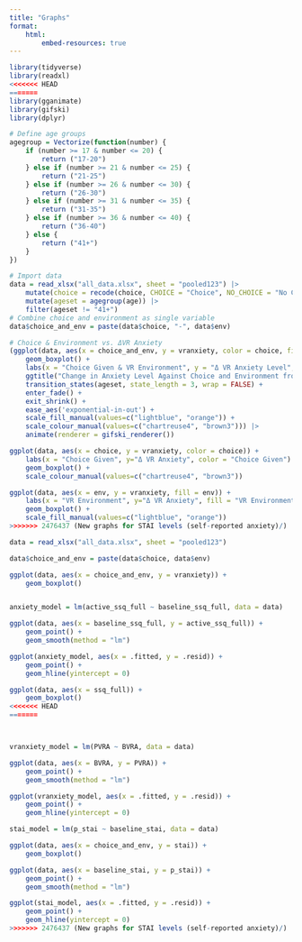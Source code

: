 ```yaml
---
title: "Graphs"
format:
    html:
        embed-resources: true
---
```


```r
library(tidyverse)
library(readxl)
<<<<<<< HEAD
=======
library(gganimate)
library(gifski)
library(dplyr)

# Define age groups
agegroup = Vectorize(function(number) {
	if (number >= 17 & number <= 20) {
		return ("17-20")
	} else if (number >= 21 & number <= 25) {
		return ("21-25")
	} else if (number >= 26 & number <= 30) {
		return ("26-30")
	} else if (number >= 31 & number <= 35) {
		return ("31-35")
	} else if (number >= 36 & number <= 40) {
		return ("36-40")
	} else {
		return ("41+")
    }
})

# Import data
data = read_xlsx("all_data.xlsx", sheet = "pooled123") |>
    mutate(choice = recode(choice, CHOICE = "Choice", NO_CHOICE = "No Choice")) |> 
    mutate(ageset = agegroup(age)) |> 
    filter(ageset != "41+")
# Combine choice and environment as single variable
data$choice_and_env = paste(data$choice, "-", data$env)

# Choice & Environment vs. ΔVR Anxiety
(ggplot(data, aes(x = choice_and_env, y = vranxiety, color = choice, fill = env)) + 
    geom_boxplot() + 
    labs(x = "Choice Given & VR Environment", y = "Δ VR Anxiety Level", color = "Choice Given", fill = "VR Environment") + 
    ggtitle("Change in Anxiety Level Against Choice and Environment from Ages {closest_state}") +
    transition_states(ageset, state_length = 3, wrap = FALSE) + 
    enter_fade() + 
    exit_shrink() + 
    ease_aes('exponential-in-out') +
    scale_fill_manual(values=c("lightblue", "orange")) +
    scale_colour_manual(values=c("chartreuse4", "brown3"))) |>
    animate(renderer = gifski_renderer())

ggplot(data, aes(x = choice, y = vranxiety, color = choice)) +
    labs(x = "Choice Given", y="Δ VR Anxiety", color = "Choice Given") +
    geom_boxplot() +
    scale_colour_manual(values=c("chartreuse4", "brown3"))

ggplot(data, aes(x = env, y = vranxiety, fill = env)) +
    labs(x = "VR Environment", y="Δ VR Anxiety", fill = "VR Environment") +
    geom_boxplot() +
    scale_fill_manual(values=c("lightblue", "orange"))
>>>>>>> 2476437 (New graphs for STAI levels (self-reported anxiety)/)

data = read_xlsx("all_data.xlsx", sheet = "pooled123")

data$choice_and_env = paste(data$choice, data$env)

ggplot(data, aes(x = choice_and_env, y = vranxiety)) +
    geom_boxplot()


anxiety_model = lm(active_ssq_full ~ baseline_ssq_full, data = data)

ggplot(data, aes(x = baseline_ssq_full, y = active_ssq_full)) +
    geom_point() +
    geom_smooth(method = "lm")

ggplot(anxiety_model, aes(x = .fitted, y = .resid)) +
    geom_point() +
    geom_hline(yintercept = 0)

ggplot(data, aes(x = ssq_full)) +
    geom_boxplot()
<<<<<<< HEAD
=======



vranxiety_model = lm(PVRA ~ BVRA, data = data)

ggplot(data, aes(x = BVRA, y = PVRA)) +
    geom_point() +
    geom_smooth(method = "lm")

ggplot(vranxiety_model, aes(x = .fitted, y = .resid)) +
    geom_point() +
    geom_hline(yintercept = 0)

stai_model = lm(p_stai ~ baseline_stai, data = data)

ggplot(data, aes(x = choice_and_env, y = stai)) +
    geom_boxplot()

ggplot(data, aes(x = baseline_stai, y = p_stai)) +
    geom_point() +
    geom_smooth(method = "lm")

ggplot(stai_model, aes(x = .fitted, y = .resid)) +
    geom_point() +
    geom_hline(yintercept = 0)
>>>>>>> 2476437 (New graphs for STAI levels (self-reported anxiety)/)
```
